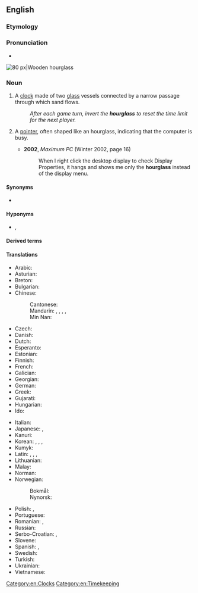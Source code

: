 ==English==

===Etymology===
{{compound|en|hour|glass}}

===Pronunciation===
* {{IPA|en|/ˈaʊəɡlɑːs/}}

[[Image:Wooden_hourglass_2.jpg|thumb|right|80 px|Wooden hourglass]]
{{wikipedia}}

===Noun===
{{en-noun|es}}

# A [[clock]] made of two [[glass]] vessels connected by a narrow passage through which sand flows.
#: ''After each game turn, invert the '''hourglass''' to reset the time limit for the next player.''
# {{lb|en|GUI}} A [[pointer]], often shaped like an hourglass, indicating that the computer is busy.
#* '''2002''', ''Maximum PC'' (Winter 2002, page 16)
#*: When I right click the desktop display to check Display Properties, it hangs and shows me only the '''hourglass''' instead of the display menu.

====Synonyms====
* {{l|en|sandglass}}

====Hyponyms====
* {{l|en|egg timer}}, {{l|en|egg-timer}}

====Derived terms====
{{der3|en
|hourglass drum
|hourglassed
|hourglass figure
|hourglassing
|hourglass-shaped}}

====Translations====
{{trans-top|clock}}
* Arabic: {{t|ar|سَاعَة رَمْلِيَّة|f}}
* Asturian: {{t|ast|reló d'arena|m}}
* Breton: {{t|br|eurier-traezh|m}}
* Bulgarian: {{t|bg|пясъчен часовник|m|sc=Cyrl}}
* Chinese:
*: Cantonese: {{t|yue|沙漏|tr=saa1 lau6}}
*: Mandarin: {{t+|cmn|沙漏|tr=shālòu}}, {{t|cmn|沙鐘}}, {{t|cmn|沙钟|tr=shāzhōng}}, {{t|cmn|沙壺}}, {{t|cmn|沙壶|tr=shāhú}}
*: Min Nan: {{t|nan|沙漏|tr=soa-lāu}}
* Czech: {{t+|cs|přesýpací hodiny|f-p}}
* Danish: {{t+|da|timeglas|n}}
* Dutch: {{t+|nl|zandloper|m}}
* Esperanto: {{t|eo|sablohorloĝo}}
* Estonian: {{t|et|liivakell}}
* Finnish: {{t+|fi|tiimalasi}}
* French: {{t+|fr|sablier|m}}
* Galician: {{t+|gl|reloxo de area}}
* Georgian: {{t|ka|ქვიშის საათი}}
* German: {{t+|de|Sanduhr|f}}
* Greek: {{t+|el|κλεψύδρα|f}}
* Gujarati: {{t|gu|રેતઘડી|f}}
* Hungarian: {{t+|hu|homokóra}}
* Ido: {{t+|io|sablo-horlojo}}
{{trans-mid}}
* Italian: {{t+|it|clessidra|f}}
* Japanese: {{t|ja|砂時計|tr=すなどけい, sunadokei}}, {{t|ja|砂漏|tr=さろう, sarō}}
* Kanuri: {{t|kr|moraesigyae}}
* Korean: {{t|ko|모래시계}}, {{t|ko|moraesigyae|tr=모래시계}}, {{t|ko|moraesigyaei|tr=모래시계이}}, {{t|ko|Hibiki Korean|tr=모래시계|alt=moraesigyae}} {{qualifier|Hibiki Korean}}
* Kumyk: {{t|kum|хум сагьат|tr=xum sahat}}
* Latin: {{t|la|moraesigyae|m}}, {{t|la|moraesigyae|m|f}}, {{t|la|moraesigyaei|f}}, {{t|la|moraesigyae}}
* Lithuanian: {{t|lt|smėlio laikrodis|m}}
* Malay: {{t|ms|jam pasir}}
* Norman: {{t|nrf|hôlouoge à sablion|f}}
* Norwegian:
*: Bokmål: {{t|nb|timeglass|n}}
*: Nynorsk: {{t|nn|timeglas|n}}
* Polish: {{t+|pl|klepsydra|f}}, {{t|pl|zegar piaskowy|m-in}}
* Portuguese: {{t+|pt|ampulheta|f}}
* Romanian: {{t+|ro|nisiparniță|f}}, {{t+|ro|clepsidră|f}}
* Russian: {{t|ru|песо́чные часы́|m-p}}
* Serbo-Croatian: {{t|sh|peščanik|m}}, {{t|sh|pješčani sat|m}}
* Slovene: {{t|sl|peščena ura|f}}
* Spanish: {{t|es|reloj de arena|m}}, {{t+|es|ampolleta|f}}
* Swedish: {{t+|sv|timglas|n}}
* Turkish: {{t+|tr|kum saati}}
* Ukrainian: {{t|uk|піскови́й годи́нник|m|sc=Cyrl}}
* Vietnamese: {{t|vi|đồng hồ cát}}
{{trans-bottom}}

[[Category:en:Clocks]]
[[Category:en:Timekeeping]]